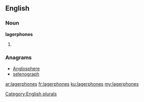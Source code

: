==English==

===Noun===
'''lagerphones'''

# {{plural of|[[lagerphone]]}}

===Anagrams===
* [[Anglosphere#English|Anglosphere]]
* [[selenograph#English|selenograph]]

[[Category:English plurals]]

[[ar:lagerphones]]
[[fr:lagerphones]]
[[ku:lagerphones]]
[[my:lagerphones]]